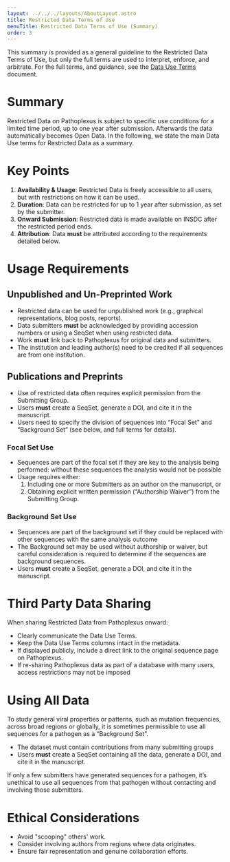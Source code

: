 ```yaml
---
layout: ../../../layouts/AboutLayout.astro
title: Restricted Data Terms of Use
menuTitle: Restricted Data Terms of Use (Summary)
order: 3
---
```


<InfoBox>
    This summary is provided as a general guideline to the Restricted Data Terms of Use, but only the full terms are used to interpret, enforce, and arbitrate. For the full terms, and guidance, see the
    <a href="/about/terms-of-use/data-use-terms" class="!text-white">Data Use Terms</a> document.
</InfoBox>

# Summary
Restricted Data on Pathoplexus is subject to specific use conditions for a limited time period, up to one year after submission. Afterwards the data automatically becomes Open Data. In the following, we state the main Data Use terms for Restricted Data as a summary.

# Key Points
1. **Availability & Usage**: Restricted Data is freely accessible to all users, but with restrictions on how it can be used.
2. **Duration**: Data can be restricted for up to 1 year after submission, as set by the submitter.
3. **Onward Submission**: Restricted data is made available on INSDC after the restricted period ends.
4. **Attribution**: Data **must** be attributed according to the requirements detailed below.

# Usage Requirements

## Unpublished and Un-Preprinted Work
- Restricted data can be used for unpublished work (e.g., graphical representations, blog posts, reports).
- Data submitters **must** be acknowledged by providing accession numbers or using a SeqSet when using restricted data.
- Work **must** link back to Pathoplexus for original data and submitters.
- The institution and leading author(s) need to be credited if all sequences are from one institution.

## Publications and Preprints
- Use of restricted data often requires explicit permission from the Submitting Group.
- Users **must** create a SeqSet, generate a DOI, and cite it in the manuscript.
- Users need to specify the division of sequences into “Focal Set” and “Background Set” (see below, and full terms for details).

### Focal Set Use
- Sequences are part of the focal set if they are key to the analysis being performed: without these sequences the analysis would not be possible
- Usage requires either:
  1. Including one or more Submitters as an author on the manuscript, or
  2. Obtaining explicit written permission (“Authorship Waiver”) from the Submitting Group.

### Background Set Use
- Sequences are part of the background set if they could be replaced with other sequences with the same analysis outcome
- The Background set may be used without authorship or waiver, but careful consideration is required to determine if the sequences are background sequences.
- Users **must** create a SeqSet, generate a DOI, and cite it in the manuscript.

# Third Party Data Sharing
When sharing Restricted Data from Pathoplexus onward:
- Clearly communicate the Data Use Terms.
- Keep the Data Use Terms columns intact in the metadata.
- If displayed publicly, include a direct link to the original sequence page on Pathoplexus.
- If re-sharing Pathoplexus data as part of a database with many users, access restrictions may not be imposed

# Using All Data
To study general viral properties or patterns, such as mutation frequencies, across broad regions or globally, it is sometimes permissible to use all sequences for a pathogen as a “Background Set”.

- The dataset must contain contributions from many submitting groups
- Users **must** create a SeqSet containing all the data, generate a DOI, and cite it in the manuscript.

If only a few submitters have generated sequences for a pathogen, it’s unethical to use all sequences from that pathogen without contacting and involving those submitters.

# Ethical Considerations
- Avoid "scooping" others' work.
- Consider involving authors from regions where data originates.
- Ensure fair representation and genuine collaboration efforts.
